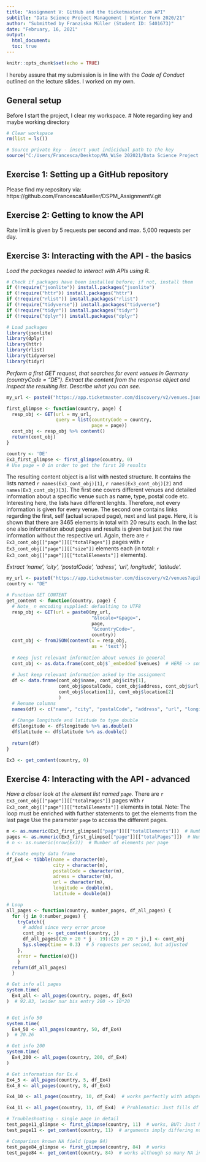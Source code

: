 ```yaml
---
title: "Assignment V: GitHub and the ticketmaster.com API"
subtitle: "Data Science Project Management | Winter Term 2020/21"
author: "Submitted by Franziska Müller (Student ID: 5401673)"
date: "February, 16, 2021"
output: 
  html_document:
  toc: true
---
```

  
```r
knitr::opts_chunk$set(echo = TRUE)
```
I hereby assure that my submission is in line with the *Code of Conduct* outlined on the lecture slides. I worked on my own.

## General setup

Before I start the project, I clear my workspace. 
# Note regarding key and maybe working directory

```r
# Clear workspace
rm(list = ls())

# Source private key - insert yout indicidual path to the key
source("C:/Users/Francesca/Desktop/MA_WiSe 202021/Data Science Project Management/Assignments/key_ticketmaster.R")
```

## Exercise 1: Setting up a GitHub repository
Please find my repository via: https://github.com/FrancescaMueller/DSPM_AssignmentV.git

## Exercise 2: Getting to know the API
Rate limit is given by 5 requests per second and max. 5,000 requests per day.

## Exercise 3: Interacting with the API - the basics

*Load the packages needed to interact with APIs using R.*
```r
# Check if packages have been installed before; if not, install them
if (!require("jsonlite")) install.packages("jsonlite")
if (!require("httr")) install.packages("httr")
if (!require("rlist")) install.packages("rlist")
if (!require("tidyverse")) install.packages("tidyverse")
if (!require("tidyr")) install.packages("tidyr")
if (!require("dplyr")) install.packages("dplyr")

# Load packages
library(jsonlite) 
library(dplyr)
library(httr)
library(rlist)
library(tidyverse)
library(tidyr)
```

*Perform a first GET request, that searches for event venues in Germany (countryCode = "DE"). Extract the content from the response object and inspect the resulting list. Describe what you can see.*

```r

my_url <- paste0("https://app.ticketmaster.com/discovery/v2/venues.json?apikey=", key)

first_glimpse <- function(country, page) {
  resp_obj <- GET(url = my_url,
                  query = list(countryCode = country,
                               page = page))
  cont_obj <- resp_obj %>% content()
  return(cont_obj)
}

country <- 'DE'
Ex3_first_glimpse <- first_glimpse(country, 0)
# Use page = 0 in order to get the first 20 results

```
The resulting content object is a list with nested structure. It contains the lists named ``r names(Ex3_cont_obj)[1]``, ``r names(Ex3_cont_obj)[2]`` and `` names(Ex3_cont_obj)[3]``. The first one covers different venues and detailed information about a specific venue such as name, type, postal code etc. Interesting here, the lists have different lenghts. Therefore, not every information is given for every venue.
The second one contains links regarding the first, self (actual scraped page), next and last page. Here, it is shown that there are 3465 elements in total with 20 results each. In the last one also information about pages and results is given but just the raw information without the respective url. Again, there are ``r Ex3_cont_obj[["page"]][["totalPages"]]`` pages with ``r Ex3_cont_obj[["page"]][["size"]]`` elements each (in total: ``r Ex3_cont_obj[["page"]][["totalElements"]]`` elements).


*Extract 'name', 'city', 'postalCode', 'adress', 'url', longitude', 'latitude'.*
```r
my_url <- paste0("https://app.ticketmaster.com/discovery/v2/venues?apikey=", key)
country <- "DE"

# Function GET CONTENT
get_content <- function(country, page) {
  # Note_ n encoding supplied: defaulting to UTF8
  resp_obj <- GET(url = paste0(my_url, 
                               "&locale=*&page=", 
                               page, 
                               "&countryCode=", 
                               country))
  cont_obj <- fromJSON(content(x = resp_obj, 
                               as = 'text'))
  
  # Keep just relevant information about venues in general 
  cont_obj <- as.data.frame(cont_obj$`_embedded`$venues)  # HERE -> some observations have no locations - BUT error if a whole page does not have variable location!
  
  # Just keep relevant information asked by the assignment
  df <- data.frame(cont_obj$name, cont_obj$city[1],
                   cont_obj$postalCode, cont_obj$address, cont_obj$url,
                   cont_obj$location[1], cont_obj$location[2]
                   )
  # Rename columns
  names(df) <- c("name", "city", "postalCode", "address", "url", "longitude", "latitude")
  
  # Change longitude and latitude to type double
  df$longitude <- df$longitude %>% as.double()
  df$latitude <- df$latitude %>% as.double()
  
  return(df)
}

Ex3 <- get_content(country, 0)

```

## Exercise 4: Interacting with the API - advanced

*Have a closer look at the element list named ``page``.*
There are ``r Ex3_cont_obj[["page"]][["totalPages"]]`` pages with ``r Ex3_cont_obj[["page"]][["totalElements"]]`` elements in total. 
Note: The loop must be enriched with further statements to get the elements from the last page
Use the parameter ``page`` to access the different pages. 

```r
m <- as.numeric(Ex3_first_glimpse[["page"]][["totalElements"]])  # Number of total elements
pages <- as.numeric(Ex3_first_glimpse[["page"]][["totalPages"]])  # Number of total pages
# n <- as.numeric(nrow(Ex3))  # Number of elements per page

# Create empty data frame
df_Ex4 <- tibble(name = character(m),
                 city = character(m),
                 postalCode = character(m),
                 adress = character(m),
                 url = character(m),
                 longitude = double(m),
                 latitude = double(m))

# Loop 
all_pages <- function(country, number_pages, df_all_pages) {
  for (j in 0:number_pages) {
    tryCatch({  
      # added since very error prone
      cont_obj <- get_content(country, j)
      df_all_pages[(20 + 20 * j - 19):(20 + 20 * j),] <- cont_obj
      Sys.sleep(time = 0.3)  # 5 requests per second, but adjusted
    },
    error = function(e){})
    }
  return(df_all_pages)
  }

# Get info all pages
system.time(
  Ex4_all <- all_pages(country, pages, df_Ex4)
)  # 92.83, leider nur bis entry 200 -> 10*20


# Get info 50
system.time(
  Ex4_50 <- all_pages(country, 50, df_Ex4)
)  # 20.26

# Get info 200
system.time(
  Ex4_200 <- all_pages(country, 200, df_Ex4)
)

# Get information for Ex.4
Ex4_5 <- all_pages(country, 5, df_Ex4)
Ex4_8 <- all_pages(country, 8, df_Ex4)

Ex4_10 <- all_pages(country, 10, df_Ex4)  # works perfectly with adapted df filling

Ex4_11 <- all_pages(country, 11, df_Ex4)  # Problematic: Just fills df till 200 Elements

# Troubleshooting - single page in detail
test_page11_glimpse <- first_glimpse(country, 11)  # works, BUT: Just NAs in location
test_page11 <- get_content(country, 11)  # arguments imply differing number of rows: 20, 0

# Comparison known NA field (page 84)
test_page84_glimpse <- first_glimpse(country, 84)  # works
test_page84 <- get_content(country, 84)  # works although so many NA in "location"

```

